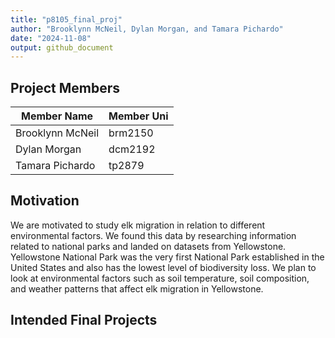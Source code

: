 ```yaml
---
title: "p8105_final_proj"
author: "Brooklynn McNeil, Dylan Morgan, and Tamara Pichardo"
date: "2024-11-08"
output: github_document
---
```

## Project Members

| Member Name      | Member Uni |
|------------------|------------|
| Brooklynn McNeil | brm2150    |
| Dylan Morgan     | dcm2192    |
| Tamara Pichardo  | tp2879     |

## Motivation

We are motivated to study elk migration in relation to different environmental factors. We found this data by researching information related to national parks and landed on datasets from Yellowstone. Yellowstone National Park was the very first National Park established in the United States and also has the lowest level of biodiversity loss. We plan to look at environmental factors such as soil temperature, soil composition, and weather patterns that affect elk migration in Yellowstone.

## Intended Final Projects
